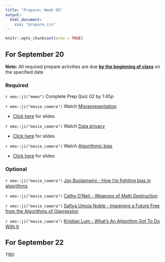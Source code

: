 ```yaml
---
title: "Prepare: Week 05"
output: 
  html_document:
    css: "prepare.css"
---
```


```r
knitr::opts_chunk$set(echo = TRUE)
```

## For September 20

**Note:** All required prepare activities are due **<u>by the beginning of class</u>** on the specified date

### Required 

`r emo::ji("memo")` Complete Prep Quiz 02 by 1:45p

`r emo::ji("movie_camera")` Watch [Misrepresentation](https://youtu.be/C_-rTKfswUI)

- [Click here](https://rstudio-education.github.io/datascience-box/course-materials/slides/u3-d01-misrepresentation/u3-d01-misrepresentation.html#1) for slides

`r emo::ji("movie_camera")` Watch [Data privacy](https://youtu.be/c4fvdoNbcSw)

- [Click here](https://rstudio-education.github.io/datascience-box/course-materials/slides/u3-d02-privacy/u3-d02-privacy.html#1) for slides

`r emo::ji("movie_camera")` Watch [Algorithmic bias](https://youtu.be/E2eD72pwtps)

- [Click here](https://rstudio-education.github.io/datascience-box/course-materials/slides/u3-d03-algorithmic-bias/u3-d03-algorithmic-bias.html#1) for slides


### Optional 

`r emo::ji("movie_camera")` [Joy Buolamwini - How I’m fighting bias in algorithms](https://youtu.be/UG_X_7g63rY)

`r emo::ji("movie_camera")` [Cathy O’Neil - Weapons of Math Destruction](https://youtu.be/TQHs8SA1qpk)

`r emo::ji("movie_camera")` [Safiya Umoja Noble - Imagining a Future Free from the Algorithms of Oppression](https://youtu.be/tNi_U1Bb1S0)

`r emo::ji("movie_camera")` [Kristian Lum - What’s An Algorithm Got To Do With It](https://youtu.be/5zxDwA99soA)




## For September 22

TBD





